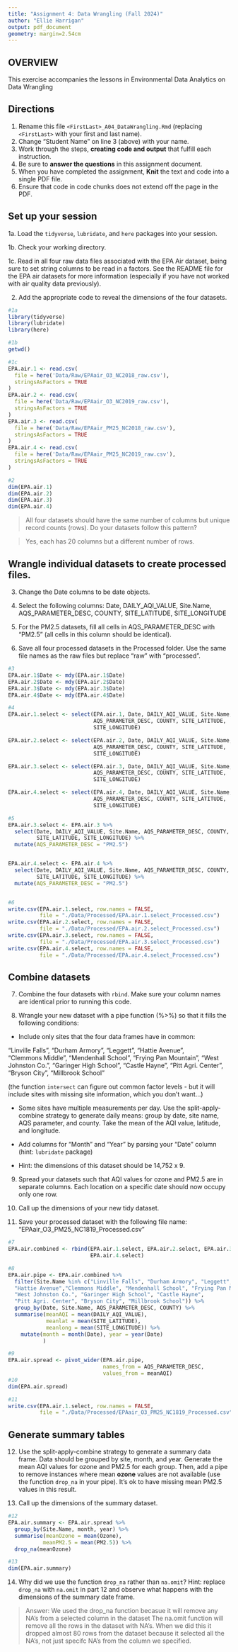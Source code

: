 ```yaml
---
title: "Assignment 4: Data Wrangling (Fall 2024)"
author: "Ellie Harrigan"
output: pdf_document
geometry: margin=2.54cm
---
```


## OVERVIEW

This exercise accompanies the lessons in Environmental Data Analytics on Data Wrangling 

## Directions

1. Rename this file `<FirstLast>_A04_DataWrangling.Rmd` (replacing `<FirstLast>` with your first and last name).
2. Change "Student Name" on line 3 (above) with your name.
3. Work through the steps, **creating code and output** that fulfill each instruction.
4. Be sure to **answer the questions** in this assignment document.
5. When you have completed the assignment, **Knit** the text and code into a single PDF file.
6. Ensure that code in code chunks does not extend off the page in the PDF.


## Set up your session 

1a. Load the `tidyverse`,  `lubridate`, and `here` packages into your session.

1b. Check your working directory.

1c. Read in all four raw data files associated with the EPA Air dataset, being sure to set string columns to be read in a factors. See the README file for the EPA air datasets for more information (especially if you have not worked with air quality data previously). 

2. Add the appropriate code to reveal the dimensions of the four datasets. 

```r
#1a 
library(tidyverse)
library(lubridate)
library(here)

#1b 
getwd()

#1c 
EPA.air.1 <- read.csv(
  file = here('Data/Raw/EPAair_O3_NC2018_raw.csv'),
  stringsAsFactors = TRUE
)
EPA.air.2 <- read.csv(
  file = here('Data/Raw/EPAair_O3_NC2019_raw.csv'),
  stringsAsFactors = TRUE
)
EPA.air.3 <- read.csv(
  file = here('Data/Raw/EPAair_PM25_NC2018_raw.csv'),
  stringsAsFactors = TRUE
)
EPA.air.4 <- read.csv(
  file = here('Data/Raw/EPAair_PM25_NC2019_raw.csv'),
  stringsAsFactors = TRUE
)

#2 
dim(EPA.air.1)
dim(EPA.air.2)
dim(EPA.air.3)
dim(EPA.air.4)
```

>All four datasets should have the same number of columns but unique record counts (rows). Do your datasets follow this pattern?

>Yes, each has 20 columns but a different number of rows.

## Wrangle individual datasets to create processed files.

3. Change the Date columns to be date objects. 

4. Select the following columns: Date, DAILY_AQI_VALUE, Site.Name, AQS_PARAMETER_DESC, COUNTY, SITE_LATITUDE, SITE_LONGITUDE

5. For the PM2.5 datasets, fill all cells in AQS_PARAMETER_DESC with "PM2.5" (all cells in this column should be identical).

6. Save all four processed datasets in the Processed folder. Use the same file names as the raw files but replace "raw" with "processed".

```r
#3
EPA.air.1$Date <- mdy(EPA.air.1$Date)
EPA.air.2$Date <- mdy(EPA.air.2$Date)
EPA.air.3$Date <- mdy(EPA.air.3$Date)
EPA.air.4$Date <- mdy(EPA.air.4$Date)

#4 
EPA.air.1.select <- select(EPA.air.1, Date, DAILY_AQI_VALUE, Site.Name, 
                           AQS_PARAMETER_DESC, COUNTY, SITE_LATITUDE, 
                           SITE_LONGITUDE)

EPA.air.2.select <- select(EPA.air.2, Date, DAILY_AQI_VALUE, Site.Name, 
                           AQS_PARAMETER_DESC, COUNTY, SITE_LATITUDE, 
                           SITE_LONGITUDE)

EPA.air.3.select <- select(EPA.air.3, Date, DAILY_AQI_VALUE, Site.Name, 
                           AQS_PARAMETER_DESC, COUNTY, SITE_LATITUDE, 
                           SITE_LONGITUDE)

EPA.air.4.select <- select(EPA.air.4, Date, DAILY_AQI_VALUE, Site.Name, 
                           AQS_PARAMETER_DESC, COUNTY, SITE_LATITUDE, 
                           SITE_LONGITUDE)

#5
EPA.air.3.select <- EPA.air.3 %>% 
  select(Date, DAILY_AQI_VALUE, Site.Name, AQS_PARAMETER_DESC, COUNTY, 
         SITE_LATITUDE, SITE_LONGITUDE) %>% 
  mutate(AQS_PARAMETER_DESC = "PM2.5")


EPA.air.4.select <- EPA.air.4 %>% 
  select(Date, DAILY_AQI_VALUE, Site.Name, AQS_PARAMETER_DESC, COUNTY, 
         SITE_LATITUDE, SITE_LONGITUDE) %>% 
  mutate(AQS_PARAMETER_DESC = "PM2.5")


#6
write.csv(EPA.air.1.select, row.names = FALSE,
          file = "./Data/Processed/EPA.air.1.select_Processed.csv")
write.csv(EPA.air.2.select, row.names = FALSE,
          file = "./Data/Processed/EPA.air.2.select_Processed.csv")
write.csv(EPA.air.3.select, row.names = FALSE,
          file = "./Data/Processed/EPA.air.3.select_Processed.csv")
write.csv(EPA.air.4.select, row.names = FALSE,
          file = "./Data/Processed/EPA.air.4.select_Processed.csv")

```


## Combine datasets

7. Combine the four datasets with `rbind`. Make sure your column names are identical prior to running this code.

8. Wrangle your new dataset with a pipe function (%>%) so that it fills the following conditions: 

  * Include only sites that the four data frames have in common:  
    
  "Linville Falls", "Durham Armory", "Leggett", "Hattie Avenue",  
  "Clemmons Middle", "Mendenhall School", "Frying Pan Mountain", 
  "West Johnston Co.", "Garinger High School", "Castle Hayne", 
  "Pitt Agri. Center", "Bryson City", "Millbrook School" 
  
  (the function `intersect` can figure out common factor levels - but it will include sites with missing site information, which you don't want...) 

  * Some sites have multiple measurements per day. Use the split-apply-combine strategy to generate daily means: group by date, site name, AQS parameter, and county. Take the mean of the AQI value, latitude, and longitude.
  
  * Add columns for "Month" and "Year" by parsing your "Date" column (hint: `lubridate` package)
  
  * Hint: the dimensions of this dataset should be 14,752 x 9.

9. Spread your datasets such that AQI values for ozone and PM2.5 are in separate columns. Each location on a specific date should now occupy only one row.

10. Call up the dimensions of your new tidy dataset.

11. Save your processed dataset with the following file name: "EPAair_O3_PM25_NC1819_Processed.csv"

```r
#7 
EPA.air.combined <- rbind(EPA.air.1.select, EPA.air.2.select, EPA.air.3.select, 
                          EPA.air.4.select)

#8 
EPA.air.pipe <- EPA.air.combined %>% 
  filter(Site.Name %in% c("Linville Falls", "Durham Armory", "Leggett", 
  "Hattie Avenue","Clemmons Middle", "Mendenhall School", "Frying Pan Mountain", 
  "West Johnston Co.", "Garinger High School", "Castle Hayne", 
  "Pitt Agri. Center", "Bryson City", "Millbrook School")) %>% 
  group_by(Date, Site.Name, AQS_PARAMETER_DESC, COUNTY) %>%
  summarise(meanAQI = mean(DAILY_AQI_VALUE),
            meanlat = mean(SITE_LATITUDE),
            meanlong = mean(SITE_LONGITUDE)) %>% 
    mutate(month = month(Date), year = year(Date)
           ) 

#9
EPA.air.spread <- pivot_wider(EPA.air.pipe, 
                              names_from = AQS_PARAMETER_DESC, 
                              values_from = meanAQI)
#10
dim(EPA.air.spread)

#11
write.csv(EPA.air.1.select, row.names = FALSE,
          file = "./Data/Processed/EPAair_O3_PM25_NC1819_Processed.csv")

```


## Generate summary tables

12. Use the split-apply-combine strategy to generate a summary data frame. Data should be grouped by site, month, and year. Generate the mean AQI values for ozone and PM2.5 for each group. Then, add a pipe to remove instances where mean **ozone** values are not available (use the function `drop_na` in your pipe). It's ok to have missing mean PM2.5 values in this result. 

13. Call up the dimensions of the summary dataset.

```r

#12
EPA.air.summary <- EPA.air.spread %>% 
  group_by(Site.Name, month, year) %>% 
  summarise(meanOzone = mean(Ozone),
           meanPM2.5 = mean(PM2.5)) %>%
  drop_na(meanOzone)

#13
dim(EPA.air.summary)

```

14. Why did we use the function `drop_na` rather than `na.omit`? Hint: replace `drop_na` with `na.omit` in part 12 and observe what happens with the dimensions of the summary date frame.

> Answer: We used the drop_na function becasue it will remove any NA's from a selected column in the dataset The na.omit function will remove all the rows in the dataset with NA's. 
>When we did this it dropped almost 80 rows from the dataset because it selected all the NA's, not just specifc NA's from the column we specified.


